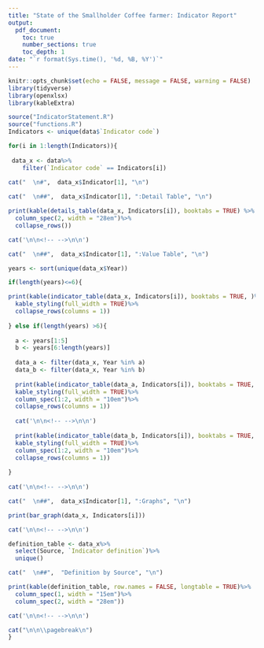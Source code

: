```yaml
---
title: "State of the Smallholder Coffee farmer: Indicator Report"
output:
  pdf_document: 
    toc: true
    number_sections: true
    toc_depth: 1
date: "`r format(Sys.time(), '%d, %B, %Y')`"
---
```


```r
knitr::opts_chunk$set(echo = FALSE, message = FALSE, warning = FALSE)
library(tidyverse)
library(openxlsx)
library(kableExtra)
```

```r
source("IndicatorStatement.R")
source("functions.R")
Indicators <- unique(data$`Indicator code`)
```

```r
for(i in 1:length(Indicators)){
  
 data_x <- data%>%
    filter(`Indicator code` == Indicators[i])   
 
cat("  \n#",  data_x$Indicator[1], "\n")    

cat("  \n##",  data_x$Indicator[1], ":Detail Table", "\n")  

print(kable(details_table(data_x, Indicators[i]), booktabs = TRUE) %>%
  column_spec(2, width = "28em")%>%
  collapse_rows())

cat('\n\n<!-- -->\n\n')

cat("  \n##",  data_x$Indicator[1], ":Value Table", "\n")  

years <- sort(unique(data_x$Year))

if(length(years)<=6){

print(kable(indicator_table(data_x, Indicators[i]), booktabs = TRUE, )%>%
  kable_styling(full_width = TRUE)%>%
  collapse_rows(columns = 1))
  
} else if(length(years) >6){
  
  a <- years[1:5]
  b <- years[6:length(years)]
  
  data_a <- filter(data_x, Year %in% a)
  data_b <- filter(data_x, Year %in% b)
  
  print(kable(indicator_table(data_a, Indicators[i]), booktabs = TRUE, )%>%
  kable_styling(full_width = TRUE)%>%
  column_spec(1:2, width = "10em")%>%
  collapse_rows(columns = 1))
  
  cat('\n\n<!-- -->\n\n')
  
  print(kable(indicator_table(data_b, Indicators[i]), booktabs = TRUE, )%>%
  kable_styling(full_width = TRUE)%>%
  column_spec(1:2, width = "10em")%>%
  collapse_rows(columns = 1))
  
}
  
cat('\n\n<!-- -->\n\n')

cat("  \n##",  data_x$Indicator[1], ":Graphs", "\n")  

print(bar_graph(data_x, Indicators[i]))

cat('\n\n<!-- -->\n\n')

definition_table <- data_x%>%
  select(Source, `Indicator definition`)%>%
  unique()

cat("  \n##",  "Definition by Source", "\n")  

print(kable(definition_table, row.names = FALSE, longtable = TRUE)%>%
  column_spec(1, width = "15em")%>%
  column_spec(2, width = "28em"))

cat('\n\n<!-- -->\n\n')

cat("\n\n\\pagebreak\n")
}
```

